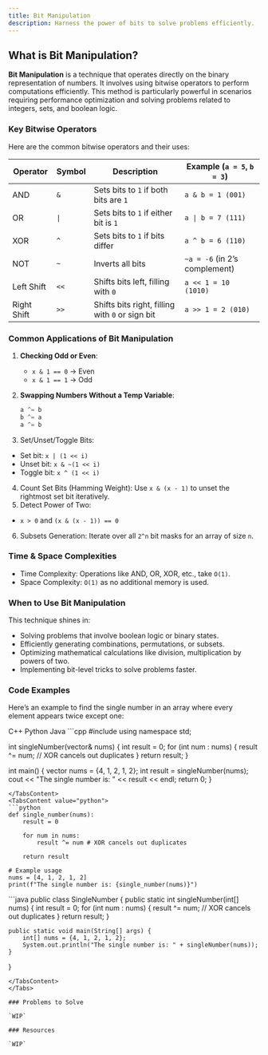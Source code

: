 ```yaml
---
title: Bit Manipulation
description: Harness the power of bits to solve problems efficiently.
---
```


## What is Bit Manipulation?

**Bit Manipulation** is a technique that operates directly on the binary representation of numbers. It involves using bitwise operators to perform computations efficiently. This method is particularly powerful in scenarios requiring performance optimization and solving problems related to integers, sets, and boolean logic.

### Key Bitwise Operators

Here are the common bitwise operators and their uses:

| Operator | Symbol | Description                          | Example (`a = 5`, `b = 3`) |
|----------|--------|--------------------------------------|----------------------------------------|
| AND      | `&`    | Sets bits to `1` if both bits are `1` | `a & b = 1 (001)`                      |
| OR       | `\|`   | Sets bits to `1` if either bit is `1`| `a \| b = 7 (111)`                      |
| XOR      | `^`    | Sets bits to `1` if bits differ      | `a ^ b = 6 (110)`                      |
| NOT      | `~`    | Inverts all bits                     | `~a = -6` (in 2’s complement)         |
| Left Shift | `<<` | Shifts bits left, filling with `0`   | `a << 1 = 10 (1010)`                  |
| Right Shift| `>>` | Shifts bits right, filling with `0` or sign bit | `a >> 1 = 2 (010)`           |

### Common Applications of Bit Manipulation

1. **Checking Odd or Even**:

   - `x & 1 == 0` → Even
   - `x & 1 == 1` → Odd

2. **Swapping Numbers Without a Temp Variable**:
   ```python
   a ^= b
   b ^= a
   a ^= b
   ```
3. Set/Unset/Toggle Bits:

- Set bit: `x | (1 << i)`
- Unset bit: `x & ~(1 << i)`
- Toggle bit: `x ^ (1 << i)`

4. Count Set Bits (Hamming Weight): Use `x & (x - 1)` to unset the rightmost set bit iteratively.
5. Detect Power of Two:

- `x > 0` and `(x & (x - 1)) == 0`

6. Subsets Generation: Iterate over all `2^n` bit masks for an array of size `n`.

### Time & Space Complexities

- Time Complexity: Operations like AND, OR, XOR, etc., take `O(1)`.
- Space Complexity: `O(1)` as no additional memory is used.

### When to Use Bit Manipulation

This technique shines in:

- Solving problems that involve boolean logic or binary states.
- Efficiently generating combinations, permutations, or subsets.
- Optimizing mathematical calculations like division, multiplication by powers of two.
- Implementing bit-level tricks to solve problems faster.

### Code Examples

Here’s an example to find the single number in an array where every element appears twice except one:

<Tabs defaultValue="python" className="pt-5 pb-1"> 
    <TabsList> 
        <TabsTrigger value="cpp">C++</TabsTrigger> 
        <TabsTrigger value="python">Python</TabsTrigger> 
        <TabsTrigger value="java">Java</TabsTrigger> 
    </TabsList> 
<TabsContent value="cpp">
```cpp
#include <vector>
using namespace std;

int singleNumber(vector<int>& nums) {
    int result = 0;
    for (int num : nums) {
        result ^= num; // XOR cancels out duplicates
    }
    return result;
}

int main() {
    vector<int> nums = {4, 1, 2, 1, 2};
    int result = singleNumber(nums);
    cout << "The single number is: " << result << endl;
    return 0;
}
```
</TabsContent>
<TabsContent value="python">
```python
def single_number(nums):
    result = 0

    for num in nums:
        result ^= num # XOR cancels out duplicates 
    
    return result

# Example usage
nums = [4, 1, 2, 1, 2]
print(f"The single number is: {single_number(nums)}")
```
</TabsContent>
<TabsContent value="java">
```java
public class SingleNumber {
    public static int singleNumber(int[] nums) {
        int result = 0;
        for (int num : nums) {
            result ^= num; // XOR cancels out duplicates
        }
        return result;
    }

    public static void main(String[] args) {
        int[] nums = {4, 1, 2, 1, 2};
        System.out.println("The single number is: " + singleNumber(nums));
    }
}
```
</TabsContent>
</Tabs>

### Problems to Solve

`WIP`

### Resources

`WIP`